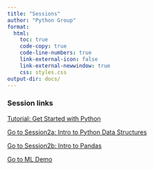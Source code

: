 ```yaml
---
title: "Sessions"
author: "Python Group"
format: 
  html:
    toc: true
    code-copy: true
    code-line-numbers: true
    link-external-icon: false
    link-external-newwindow: true
    css: styles.css
output-dir: docs/ 
---
```

### Session links
<a href="session1/session1.html">Tutorial: Get Started with Python
  </a>

 
<a href="session2a/session2.html">Go to Session2a: Intro to Python Data Structures
  </a> 


<a href="session2b/session2_2.html">Go to Session2b: Intro to Pandas
  </a>


<a href="session3/session3.html">Go to ML Demo
  </a>

  
